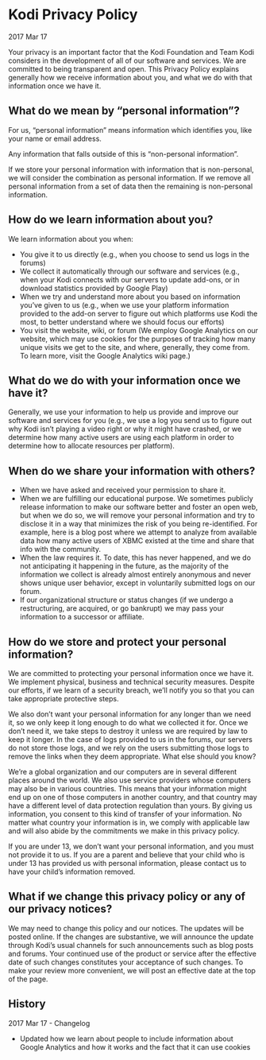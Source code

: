 # Kodi Privacy Policy
2017 Mar 17

Your privacy is an important factor that the Kodi Foundation and Team Kodi considers in the development of all of our software and services. We are committed to being transparent and open. This Privacy Policy explains generally how we receive information about you, and what we do with that information once we have it.

## What do we mean by “personal information”?

For us, “personal information” means information which identifies you, like your name or email address.

Any information that falls outside of this is “non-personal information”.

If we store your personal information with information that is non-personal, we will consider the combination as personal information. If we remove all personal information from a set of data then the remaining is non-personal information.

## How do we learn information about you?

We learn information about you when:

- You give it to us directly (e.g., when you choose to send us logs in the forums)
- We collect it automatically through our software and services (e.g., when your Kodi connects with our servers to update add-ons, or in download statistics provided by Google Play)
- When we try and understand more about you based on information you’ve given to us (e.g., when we use your platform information provided to the add-on server to figure out which platforms use Kodi the most, to better understand where we should focus our efforts)
- You visit the website, wiki, or forum (We employ Google Analytics on our website, which may use cookies for the purposes of tracking how many unique visits we get to the site, and where, generally, they come from. To learn more, visit the Google Analytics wiki page.) 

## What do we do with your information once we have it?

Generally, we use your information to help us provide and improve our software and services for you (e.g., we use a log you send us to figure out why Kodi isn’t playing a video right or why it might have crashed, or we determine how many active users are using each platform in order to determine how to allocate resources per platform).

## When do we share your information with others?

- When we have asked and received your permission to share it.
- When we are fulfilling our educational purpose. We sometimes publicly release information to make our software better and foster an open web, but when we do so, we will remove your personal information and try to disclose it in a way that minimizes the risk of you being re-identified. For example, here is a blog post where we attempt to analyze from available data how many active users of XBMC existed at the time and share that info with the community.
- When the law requires it. To date, this has never happened, and we do not anticipating it happening in the future, as the majority of the information we collect is already almost entirely anonymous and never shows unique user behavior, except in voluntarily submitted logs on our forum.
- If our organizational structure or status changes (if we undergo a restructuring, are acquired, or go bankrupt) we may pass your information to a successor or affiliate.

## How do we store and protect your personal information?

We are committed to protecting your personal information once we have it. We implement physical, business and technical security measures. Despite our efforts, if we learn of a security breach, we’ll notify you so that you can take appropriate protective steps.

We also don’t want your personal information for any longer than we need it, so we only keep it long enough to do what we collected it for. Once we don’t need it, we take steps to destroy it unless we are required by law to keep it longer. In the case of logs provided to us in the forums, our servers do not store those logs, and we rely on the users submitting those logs to remove the links when they deem appropriate.
What else should you know?

We’re a global organization and our computers are in several different places around the world. We also use service providers whose computers may also be in various countries. This means that your information might end up on one of those computers in another country, and that country may have a different level of data protection regulation than yours. By giving us information, you consent to this kind of transfer of your information. No matter what country your information is in, we comply with applicable law and will also abide by the commitments we make in this privacy policy.

If you are under 13, we don’t want your personal information, and you must not provide it to us. If you are a parent and believe that your child who is under 13 has provided us with personal information, please contact us to have your child’s information removed.

## What if we change this privacy policy or any of our privacy notices?

We may need to change this policy and our notices. The updates will be posted online. If the changes are substantive, we will announce the update through Kodi’s usual channels for such announcements such as blog posts and forums. Your continued use of the product or service after the effective date of such changes constitutes your acceptance of such changes. To make your review more convenient, we will post an effective date at the top of the page.

 
## History

2017 Mar 17 - Changelog

- Updated how we learn about people to include information about Google Analytics and how it works and the fact that it can use cookies
